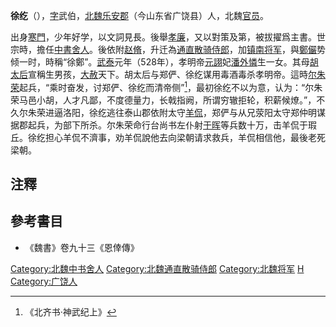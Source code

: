 '''徐纥'''（{{bd|?||?|}}），[[表字|字]]武伯，[[北魏|北魏]][[乐安郡|乐安郡]]（今山东省广饶县）人，北魏[[官员|官员]]。

出身[[寒門|寒門]]，少年好学，以文詞見長。後舉[[孝廉|孝廉]]，又以對策及第，被拔擢爲主書。世宗時，擔任[[中書舍人|中書舍人]]。後依附[[赵脩|赵脩]]，升迁為[[通直散骑侍郎|通直散骑侍郎]]，加[[镇南将军|镇南将军]]，與[[鄭儼|鄭儼]]势倾一时，時稱“徐鄭”。[[武泰|武泰]]元年（528年），孝明帝[[元詡|元詡]]妃[[潘外憐|潘外憐]]生一女。其母[[宣武靈皇后|胡太后]]宣稱生男孩，[[大赦|大赦]]天下。胡太后与郑俨、徐纥谋用毒酒毒杀孝明帝。這時[[尔朱荣|尔朱荣]]起兵，“乘时奋发，讨郑俨、徐纥而清帝侧”<ref>《北齐书·神武纪上》</ref>，最初徐纥不以为意，认为：“尔朱荣马邑小胡，人才凡鄙，不度德量力，长戟指阙，所谓穷辙拒轮，积薪候燎。”，不久尔朱荣进逼洛阳，徐纥逃往泰山郡依附太守[[羊侃|羊侃]]，郑俨与从兄荥阳太守郑仲明谋据郡起兵，为部下所杀。尔朱荣命行台尚书左仆射[[于晖_(于劲之子)|于晖]]等兵数十万，击羊侃于瑕丘。徐纥担心羊侃不濟事，劝羊侃說他去向梁朝请求救兵，羊侃相信他，最後老死梁朝。

== 注釋 ==
{{reflist}}
== 參考書目 ==
* 《魏書》卷九十三《恩倖傳》

{{DEFAULTSORT:X}}
[[Category:北魏中书舍人|Category:北魏中书舍人]]
[[Category:北魏通直散骑侍郎|Category:北魏通直散骑侍郎]]
[[Category:北魏将军|Category:北魏将军]]
[[Category:徐姓|H]]
[[Category:广饶人|Category:广饶人]]